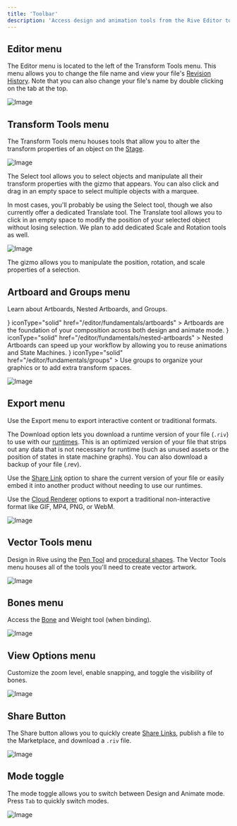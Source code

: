 ```yaml
---
title: 'Toolbar'
description: 'Access design and animation tools from the Rive Editor toolbar.'
---
```


## Editor menu

The Editor menu is located to the left of the Transform Tools menu. This menu allows you to change the file name and view your file's [Revision History](/editor/fundamentals/revision-history). Note that you can also change your file's name by double clicking on the tab at the top.

![Image](/images/editor/interface-overview/de2dd753-07ef-46ac-a52e-1fc1ce371ee8.webp)

## Transform Tools menu

The Transform Tools menu houses tools that allow you to alter the transform properties of an object on the [Stage](/editor/interface-overview/stage).

![Image](/images/editor/interface-overview/6991eaed-093d-4bac-b7ac-d136d60defdf.webp)

The Select tool allows you to select objects and manipulate all their transform properties with the gizmo that appears. You can also click and drag in an empty space to select multiple objects with a marquee.

In most cases, you'll probably be using the Select tool, though we also currently offer a dedicated Translate tool. The Translate tool allows you to click in an empty space to modify the position of your selected object without losing selection. We plan to add dedicated Scale and Rotation tools as well.

![Image](/images/editor/interface-overview/5cfc252a-8d52-4751-9064-4c6a1acb6f34.webp)

The gizmo allows you to manipulate the position, rotation, and scale properties of a selection.

## Artboard and Groups menu

Learn about Artboards, Nested Artboards, and Groups.

<CardGroup cols={3}>
  <Card
    title="Artboards"
    icon={<svg xmlns="http://www.w3.org/2000/svg" height="100%" fill="none" viewBox="0 0 16 16" class="size-4 text-gray-500/80 dark:text-gray-400" aria-hidden="true"><path fill="currentColor" fill-rule="evenodd" d="M8.036 1v4.178c0 1.034.839 1.873 1.873 1.873h4.003v6.178a1.77 1.77 0 0 1-1.77 1.77H3.858a1.77 1.77 0 0 1-1.771-1.77V2.771A1.77 1.77 0 0 1 3.857 1zm1.25.145v4.033c0 .345.279.624.623.624h3.889a1.8 1.8 0 0 0-.377-.597L11.618 3.32 9.842 1.525a1.8 1.8 0 0 0-.557-.38" clip-rule="evenodd"></path></svg>}
    iconType="solid"
    href="/editor/fundamentals/artboards"
  >
    Artboards are the foundation of your composition across both design and animate mode.
  </Card>
  <Card
    title="Nested Artboards"
    icon={<svg xmlns="http://www.w3.org/2000/svg" height="100%" fill="none" viewBox="0 0 16 16" class="size-4 text-gray-500/80 dark:text-gray-400" aria-hidden="true"><path fill="currentColor" fill-rule="evenodd" d="M8.036 1v4.178c0 1.034.839 1.873 1.873 1.873h4.003v6.178a1.77 1.77 0 0 1-1.77 1.77H3.858a1.77 1.77 0 0 1-1.771-1.77V2.771A1.77 1.77 0 0 1 3.857 1zm1.25.145v4.033c0 .345.279.624.623.624h3.889a1.8 1.8 0 0 0-.377-.597L11.618 3.32 9.842 1.525a1.8 1.8 0 0 0-.557-.38" clip-rule="evenodd"></path></svg>}
    iconType="solid"
    href="/editor/fundamentals/nested-artboards"
  >
    Nested Artboards can speed up your workflow by allowing you to reuse animations and State Machines.
  </Card>
  <Card
    title="Groups"
    icon={<svg xmlns="http://www.w3.org/2000/svg" height="100%" fill="none" viewBox="0 0 16 16" class="size-4 text-gray-500/80 dark:text-gray-400" aria-hidden="true"><path fill="currentColor" fill-rule="evenodd" d="M8.036 1v4.178c0 1.034.839 1.873 1.873 1.873h4.003v6.178a1.77 1.77 0 0 1-1.77 1.77H3.858a1.77 1.77 0 0 1-1.771-1.77V2.771A1.77 1.77 0 0 1 3.857 1zm1.25.145v4.033c0 .345.279.624.623.624h3.889a1.8 1.8 0 0 0-.377-.597L11.618 3.32 9.842 1.525a1.8 1.8 0 0 0-.557-.38" clip-rule="evenodd"></path></svg>}
    iconType="solid"
    href="/editor/fundamentals/groups"
  >
     Use groups to organize your graphics or to add extra transform spaces.
  </Card>
</CardGroup>


![Image](/images/editor/interface-overview/428c2e51-d083-4b1a-9238-85b019ae706b.webp)

## Export menu

Use the Export menu to export interactive content or traditional formats.

The Download option lets you download a runtime version of your file (`.riv`) to use with our [runtimes](/runtimes/getting-started). This is an optimized version of your file that strips out any data that is not necessary for runtime (such as unused assets or the position of states in state machine graphs). You can also download a backup of your file (.rev).

Use the [Share Link](/editor/share-links/overview) option to share the current version of your file or easily embed it into another product without needing to use our runtimes.

Use the [Cloud Renderer](/editor/exporting/exporting-for-video-and-static-design) options to export a traditional non-interactive format like GIF, MP4, PNG, or WebM.

![Image](/images/editor/interface-overview/c293ef97-77a2-4977-9f77-3ab747ec3f4e.webp)

## Vector Tools menu

Design in Rive using the [Pen Tool](/editor/fundamentals/pen-tool-overview) and [procedural shapes](/editor/fundamentals/procedural-shapes). The Vector Tools menu houses all of the tools you'll need to create vector artwork.

![Image](/images/editor/interface-overview/59977058-2afd-4ed7-8ab6-3057222d450e.webp)

## Bones menu

Access the [Bone](/editor/manipulating-shapes/bones) and Weight tool (when binding).

![Image](/images/editor/interface-overview/a2406bf3-b2b7-49fd-960d-209d689309ab.webp)

## View Options menu

Customize the zoom level, enable snapping, and toggle the visibility of bones.

![Image](/images/editor/interface-overview/ae5e6f53-5747-4040-bec3-254486ebe877.webp)

## Share Button

The Share button allows you to quickly create [Share Links](/editor/share-links/overview), publish a file to the Marketplace, and download a `.riv` file.

![Image](/images/editor/interface-overview/90822ce8-6df2-4443-aba5-ab525f1f4b0a.webp)

## Mode toggle

The mode toggle allows you to switch between Design and Animate mode. Press `Tab` to quickly switch modes.

![Image](https://ucarecdn.com/cc675849-3393-42fc-b3a3-38c93a7b7bd4/)